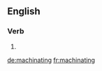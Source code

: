 ==English==

===Verb===
{{head|en}}

# {{present participle of|machinate}}

[[de:machinating]]
[[fr:machinating]]
